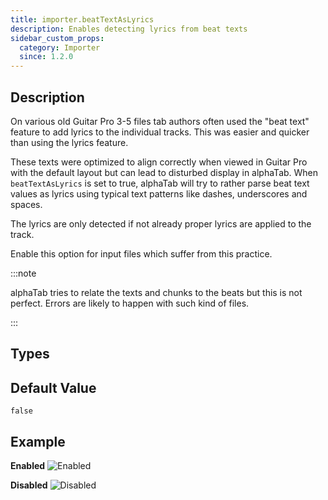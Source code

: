 ```yaml
---
title: importer.beatTextAsLyrics
description: Enables detecting lyrics from beat texts
sidebar_custom_props:
  category: Importer
  since: 1.2.0
---
```


<SinceBadge since="1.2.0" />


## Description

On various old Guitar Pro 3-5 files tab authors often used the "beat text" feature to add lyrics to the individual tracks. 
This was easier and quicker than using the lyrics feature. 

These texts were optimized to align correctly when viewed in Guitar Pro with the default layout but can lead to 
disturbed display in alphaTab. When `beatTextAsLyrics` is set to true, alphaTab will try to rather parse beat text 
values as lyrics using typical text patterns like dashes, underscores and spaces. 

The lyrics are only detected if not already proper lyrics are applied to the track.

Enable this option for input files which suffer from this practice.

:::note

alphaTab tries to relate the texts and chunks to the beats but this is not perfect. 
Errors are likely to happen with such kind of files.

:::

<PropertyDescription metadata={metadata} showJson={true} />

## Types

<TypeTable>
    <TypeRow name="bool" />
</TypeTable>

## Default Value
`false`

## Example

**Enabled**
![Enabled](/img/reference/property/beattextaslyrics-enabled.png)

**Disabled**
 ![Disabled](/img/reference/property/beattextaslyrics-disabled.png)